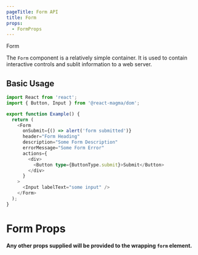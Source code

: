```yaml
---
pageTitle: Form API
title: Form
props:
  - FormProps
---
```


<DocsHeading to="/design/form/" type="api">
  Form
</DocsHeading>

The `Form` component is a relatively simple container. It is used to contain interactive controls and sublit information to a web server.

## Basic Usage

```typescript
import React from 'react';
import { Button, Input } from '@react-magma/dom';

export function Example() {
  return (
    <Form
      onSubmit={() => alert('form submitted')}
      header="Form Heading"
      description="Some Form Description"
      errorMessage="Some Form Error"
      actions={
        <div>
          <Button type={ButtonType.submit}>Submit</Button>
        </div>
      }
    >
      <Input labelText="some input" />
    </Form>
  );
}
```

# Form Props

**Any other props supplied will be provided to the wrapping `form` element.**

<FormProps />
